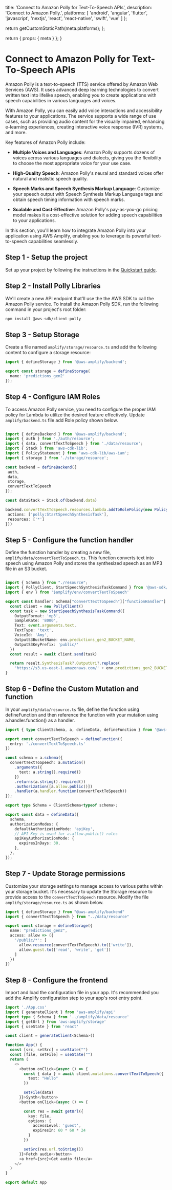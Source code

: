 
  title: 'Connect to Amazon Polly for Text-To-Speech APIs',
  description:
    'Connect to Amazon Polly.',
  platforms: [
    'android',
    'angular',
    'flutter',
    'javascript',
    'nextjs',
    'react',
    'react-native',
    'swift',
    'vue'
  ]
};

  return getCustomStaticPath(meta.platforms);
};

  return {
    props: {
      meta
    }
  };
}

# Connect to Amazon Polly for Text-To-Speech APIs

Amazon Polly is a text-to-speech (TTS) service offered by Amazon Web Services (AWS). It uses advanced deep learning technologies to convert written text into lifelike speech, enabling you to create applications with speech capabilities in various languages and voices.

With Amazon Polly, you can easily add voice interactions and accessibility features to your applications. The service supports a wide range of use cases, such as providing audio content for the visually impaired, enhancing e-learning experiences, creating interactive voice response (IVR) systems, and more.

Key features of Amazon Polly include:

- **Multiple Voices and Languages**: Amazon Polly supports dozens of voices across various languages and dialects, giving you the flexibility to choose the most appropriate voice for your use case.

- **High-Quality Speech**: Amazon Polly's neural and standard voices offer natural and realistic speech quality.

- **Speech Marks and Speech Synthesis Markup Language**: Customize your speech output with Speech Synthesis Markup Language tags and obtain speech timing information with speech marks.

- **Scalable and Cost-Effective**: Amazon Polly's pay-as-you-go pricing model makes it a cost-effective solution for adding speech capabilities to your applications.

In this section, you'll learn how to integrate Amazon Polly into your application using AWS Amplify, enabling you to leverage its powerful text-to-speech capabilities seamlessly.

## Step 1 - Setup the project

Set up your project by following the instructions in the [Quickstart guide](/[platform]/start/quickstart/). 

## Step 2 - Install Polly Libraries
We'll create a new API endpoint that'll use the the AWS SDK to call the Amazon Polly service. To install the Amazon Polly SDK, run the following command in your project's root folder:

```bash
npm install @aws-sdk/client-polly

```

## Step 3 - Setup Storage

Create a file named `amplify/storage/resource.ts` and add the following content to configure a storage resource:


```ts title="amplify/storage/resource.ts"
import { defineStorage } from '@aws-amplify/backend';

export const storage = defineStorage(
  name: 'predictions_gen2'
});

```

## Step 4 - Configure IAM Roles

 To access Amazon Polly service, you need to configure the proper IAM policy for Lambda to utilize the desired feature effectively. Update `amplify/backend.ts` file add Role policy shown below.

 ```ts title= "amplify/backend.ts"

import { defineBackend } from '@aws-amplify/backend';
import { auth } from './auth/resource';
import { data, convertTextToSpeech } from './data/resource';
import { Stack } from 'aws-cdk-lib';
import { PolicyStatement } from 'aws-cdk-lib/aws-iam';
import { storage } from './storage/resource';

const backend = defineBackend({
  auth,
  data,
  storage,
  convertTextToSpeech
});

const dataStack = Stack.of(backend.data)

backend.convertTextToSpeech.resources.lambda.addToRolePolicy(new PolicyStatement({
  actions: ['polly:StartSpeechSynthesisTask'],
  resources: ['*']
}))

```
## Step 5 - Configure the function handler 

Define the function handler by creating a new file, `amplify/data/convertTextToSpeech.ts`. This function converts text into speech using Amazon Polly and stores the synthesized speech as an MP3 file in an S3 bucket.

```ts title="amplify/data/convertTextToSpeech.ts"

import { Schema } from "./resource";
import { PollyClient, StartSpeechSynthesisTaskCommand } from '@aws-sdk/client-polly'
import { env } from '$amplify/env/convertTextToSpeech'

export const handler: Schema["convertTextToSpeech"]["functionHandler"] = async (event) => {
  const client = new PollyClient()
  const task = new StartSpeechSynthesisTaskCommand({
    OutputFormat: 'mp3',
    SampleRate: '8000',
    Text: event.arguments.text,
    TextType: 'text',
    VoiceId: 'Amy',
    OutputS3BucketName: env.predictions_gen2_BUCKET_NAME,
    OutputS3KeyPrefix: 'public/'
  })
  const result = await client.send(task)

  return result.SynthesisTask?.OutputUri?.replace(
    'https://s3.us-east-1.amazonaws.com/' + env.predictions_gen2_BUCKET_NAME + '/public/', "") ?? ""
}

```

## Step 6 - Define the Custom Mutation and function

In your `amplify/data/resource.ts` file, define the function using defineFunction and then reference the function with your mutation using a.handler.function() as a handler.

```ts title="amplify/data/resource.ts"
import { type ClientSchema, a, defineData, defineFunction } from '@aws-amplify/backend';

export const convertTextToSpeech = defineFunction({
  entry: './convertTextToSpeech.ts'
})

const schema = a.schema({
  convertTextToSpeech: a.mutation()
    .arguments({
      text: a.string().required()
    })
    .returns(a.string().required())
    .authorization([a.allow.public()])
    .handler(a.handler.function(convertTextToSpeech))
});

export type Schema = ClientSchema<typeof schema>;

export const data = defineData({
  schema,
  authorizationModes: {
    defaultAuthorizationMode: 'apiKey',
    // API Key is used for a.allow.public() rules
    apiKeyAuthorizationMode: {
      expiresInDays: 30,
    },
  },
});


```
## Step 7 - Update Storage permissions

Customize your storage settings to manage access to various paths within your storage bucket. It's necessary to update the Storage resource to provide access to the `convertTextToSpeech` resource. Modify the file `amplify/storage/resource.ts` as shown below.

```ts title="amplify/storage/resource.ts"
import { defineStorage } from "@aws-amplify/backend"
import { convertTextToSpeech } from "../data/resource"

export const storage = defineStorage({
  name: "predictions_gen2",
  access: allow => ({
    '/public/*': [
      allow.resource(convertTextToSpeech).to(['write']),
      allow.guest.to(['read', 'write', 'get'])
    ]
  })
})
```

## Step 8 - Configure the frontend

Import and load the configuration file in your app. It's recommended you add the Amplify configuration step to your app's root entry point. 

```ts title="App.tsx"
import './App.css'
import { generateClient } from 'aws-amplify/api'
import type { Schema } from '../amplify/data/resource'
import { getUrl } from 'aws-amplify/storage'
import { useState } from 'react'

const client = generateClient<Schema>()

function App() {
  const [src, setSrc] = useState("")
  const [file, setFile] = useState("")
  return (
    <>
      <button onClick={async () => {
        const { data } = await client.mutations.convertTextToSpeech({
          text: "Hello"
        })

        setFile(data)
      }}>Synth</button>
      <button onClick={async () => {

        const res = await getUrl({
          key: file,
          options: {
            accessLevel: 'guest',
            expiresIn: 60 * 60 * 24
          }
        })

        setSrc(res.url.toString())
      }}>Fetch audio</button>
      <a href={src}>Get audio file</a>
    </>
  )
}

export default App

```

